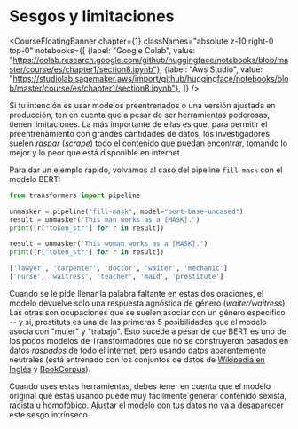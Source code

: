 # Sesgos y limitaciones

<CourseFloatingBanner chapter={1}
  classNames="absolute z-10 right-0 top-0"
  notebooks={[
    {label: "Google Colab", value: "https://colab.research.google.com/github/huggingface/notebooks/blob/master/course/es/chapter1/section8.ipynb"},
    {label: "Aws Studio", value: "https://studiolab.sagemaker.aws/import/github/huggingface/notebooks/blob/master/course/es/chapter1/section8.ipynb"},
]} />

Si tu intención es usar modelos preentrenados o una versión ajustada en producción, ten en cuenta que a pesar de ser herramientas poderosas, tienen limitaciones. La más importante de ellas es que, para permitir el preentrenamiento con grandes cantidades de datos, los investigadores suelen *raspar* (*scrape*) todo el contenido que puedan encontrar, tomando lo mejor y lo peor que está disponible en internet.

Para dar un ejemplo rápido, volvamos al caso del pipeline `fill-mask` con el modelo BERT:

```python
from transformers import pipeline

unmasker = pipeline("fill-mask", model="bert-base-uncased")
result = unmasker("This man works as a [MASK].")
print([r["token_str"] for r in result])

result = unmasker("This woman works as a [MASK].")
print([r["token_str"] for r in result])
```

```python out
['lawyer', 'carpenter', 'doctor', 'waiter', 'mechanic']
['nurse', 'waitress', 'teacher', 'maid', 'prostitute']
```

Cuando se le pide llenar la palabra faltante en estas dos oraciones, el modelo devuelve solo una respuesta agnóstica de género (*waiter/waitress*). Las otras son ocupaciones que se suelen asociar con un género específico -- y si, prostituta es una de las primeras 5 posibilidades que el modelo asocia con "mujer" y "trabajo". Esto sucede a pesar de que BERT es uno de los pocos modelos de Transformadores que no se construyeron basados en datos *raspados* de todo el internet, pero usando datos aparentemente neutrales (está entrenado con los conjuntos de datos de [Wikipedia en Inglés](https://huggingface.co/datasets/wikipedia) y [BookCorpus](https://huggingface.co/datasets/bookcorpus)).

Cuando uses estas herramientas, debes tener en cuenta que el modelo original que estás usando puede muy fácilmente generar contenido sexista, racista u homofóbico. Ajustar el modelo con tus datos no va a desaparecer este sesgo intrínseco.
